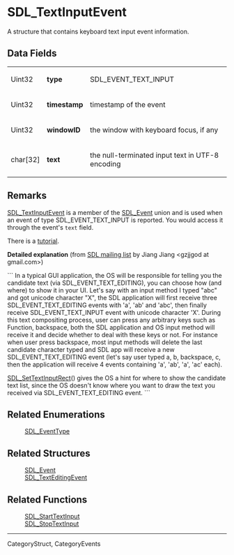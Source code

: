 = SDL_TextInputEvent =
A structure that contains keyboard text input event information.


== Data Fields ==
{|
|Uint32 
|'''type''' 
|SDL_EVENT_TEXT_INPUT 
|-
|Uint32
|'''timestamp'''
|timestamp of the event
|-
|Uint32 
|'''windowID''' 
|the window with keyboard focus, if any 
|-
|char[32] 
|'''text''' 
|the null-terminated input text in UTF-8 encoding 
|}

== Remarks ==
[[SDL_TextInputEvent]] is a member of the [[SDL_Event]] union and is used when an event of type SDL_EVENT_TEXT_INPUT is reported. You would access it through the event's <code>text</code> field.

There is a [[Tutorials-TextInput|tutorial]].

'''Detailed explanation''' (from [http://lists.libsdl.org/pipermail/sdl-libsdl.org/2013-August/090073.html SDL mailing list] by Jiang Jiang <gzjjgod at gmail.com>)

```
In a typical GUI application, the OS will be responsible for telling
you the candidate text (via SDL_EVENT_TEXT_EDITING), you can choose how (and
where) to show it in your UI.
Let's say with an input method I typed "abc" and got unicode character
"X", the SDL application will first receive three SDL_EVENT_TEXT_EDITING
events with 'a', 'ab' and 'abc', then finally receive SDL_EVENT_TEXT_INPUT
event with unicode character 'X'.
During this text compositing process, user can press any arbitrary
keys such as Function, backspace, both the SDL application and OS
input method will receive it and decide whether to deal with these
keys or not. For instance when user press backspace, most input
methods will delete the last candidate character typed and SDL app
will receive a new SDL_EVENT_TEXT_EDITING event (let's say user typed a, b,
backspace, c, then the application will receive 4 events containing
'a', 'ab', 'a', 'ac' each).

[[SDL_SetTextInputRect]]() gives the OS a hint for where to show the
candidate text list, since the OS doesn't know where you want to draw
the text you received via SDL_EVENT_TEXT_EDITING event.
```

== Related Enumerations ==
: [[SDL_EventType]]

== Related Structures ==
: [[SDL_Event]]
: [[SDL_TextEditingEvent]]

== Related Functions ==
: [[SDL_StartTextInput]]
: [[SDL_StopTextInput]]

----
CategoryStruct, CategoryEvents
